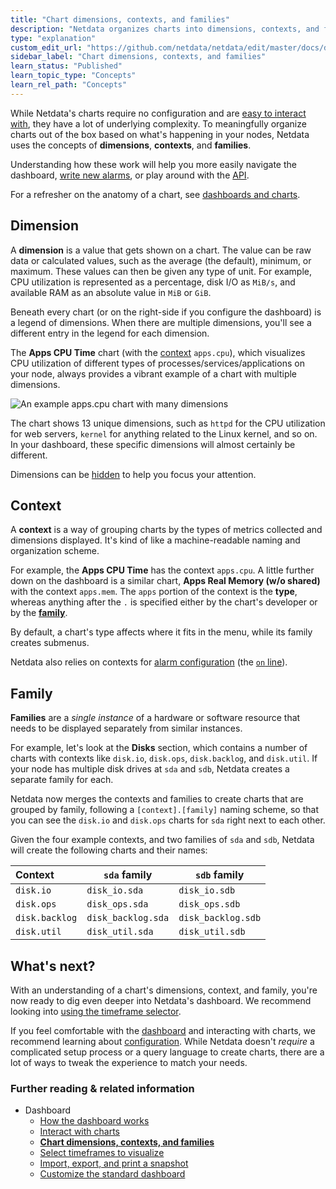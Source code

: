 ```yaml
---
title: "Chart dimensions, contexts, and families"
description: "Netdata organizes charts into dimensions, contexts, and families to automatically and meaningfully organize thousands of metrics into interactive charts."
type: "explanation"
custom_edit_url: "https://github.com/netdata/netdata/edit/master/docs/dashboard/dimensions-contexts-families.mdx"
sidebar_label: "Chart dimensions, contexts, and families"
learn_status: "Published"
learn_topic_type: "Concepts"
learn_rel_path: "Concepts"
---
```



While Netdata's charts require no configuration and are [easy to interact with](/docs/dashboard/interact-charts.mdx),
they have a lot of underlying complexity. To meaningfully organize charts out of the box based on what's happening in
your nodes, Netdata uses the concepts of **dimensions**, **contexts**, and **families**. 

Understanding how these work will help you more easily navigate the dashboard, [write new
alarms](/docs/monitor/configure-alarms.md), or play around with the [API](/web/api/README.md).

For a refresher on the anatomy of a chart, see [dashboards and charts](/docs/dashboard/how-dashboard-works.mdx).

## Dimension

A **dimension** is a value that gets shown on a chart. The value can be raw data or calculated values, such as the
average (the default), minimum, or maximum. These values can then be given any type of unit. For example, CPU
utilization is represented as a percentage, disk I/O as `MiB/s`, and available RAM as an absolute value in `MiB` or
`GiB`.

Beneath every chart (or on the right-side if you configure the dashboard) is a legend of dimensions. When there are
multiple dimensions, you'll see a different entry in the legend for each dimension.

The **Apps CPU Time** chart (with the [context](#context) `apps.cpu`), which visualizes CPU utilization of
different types of processes/services/applications on your node, always provides a vibrant example of a chart with
multiple dimensions.

![An example apps.cpu chart with many
dimensions](https://user-images.githubusercontent.com/1153921/114207816-a5cb7400-9911-11eb-8800-06f60b745f9c.png)

The chart shows 13 unique dimensions, such as `httpd` for the CPU utilization for web servers, `kernel` for anything
related to the Linux kernel, and so on. In your dashboard, these specific dimensions will almost certainly be different.

Dimensions can be [hidden](/docs/dashboard/interact-charts.mdx#show-and-hide-dimensions) to help you focus your
attention.

## Context

A **context** is a way of grouping charts by the types of metrics collected and dimensions displayed. It's kind of like
a machine-readable naming and organization scheme.

For example, the **Apps CPU Time** has the context `apps.cpu`. A little further down on the dashboard is a similar
chart, **Apps Real Memory (w/o shared)** with the context `apps.mem`. The `apps` portion of the context is the **type**,
whereas anything after the `.` is specified either by the chart's developer or by the [**family**](#family). 

By default, a chart's type affects where it fits in the menu, while its family creates submenus.

Netdata also relies on contexts for [alarm configuration](/docs/monitor/configure-alarms.md) (the [`on`
line](/health/REFERENCE.md#alarm-line-on)).

## Family

**Families** are a _single instance_ of a hardware or software resource that needs to be displayed separately from
similar instances.

For example, let's look at the **Disks** section, which contains a number of charts with contexts like `disk.io`,
`disk.ops`, `disk.backlog`, and `disk.util`.  If your node has multiple disk drives at `sda` and `sdb`, Netdata creates
a separate family for each.

Netdata now merges the contexts and families to create charts that are grouped by family, following a
`[context].[family]` naming scheme, so that you can see the `disk.io` and `disk.ops` charts for `sda` right next to each
other.

Given the four example contexts, and two families of `sda` and `sdb`, Netdata will create the following charts and their
names:

| Context        | `sda` family       | `sdb` family       |
| :------------- | ------------------ | ------------------ |
| `disk.io`      | `disk_io.sda`      | `disk_io.sdb`      |
| `disk.ops`     | `disk_ops.sda`     | `disk_ops.sdb`     |
| `disk.backlog` | `disk_backlog.sda` | `disk_backlog.sdb` |
| `disk.util`    | `disk_util.sda`    | `disk_util.sdb`    |

## What's next?

With an understanding of a chart's dimensions, context, and family, you're now ready to dig even deeper into Netdata's
dashboard. We recommend looking into [using the timeframe selector](/docs/dashboard/visualization-date-and-time-controls.mdx).

If you feel comfortable with the [dashboard](/docs/dashboard/how-dashboard-works.mdx) and interacting with charts, we
recommend learning about [configuration](/docs/configure/nodes.md). While Netdata doesn't _require_ a complicated setup
process or a query language to create charts, there are a lot of ways to tweak the experience to match your needs.

### Further reading & related information

- Dashboard
  - [How the dashboard works](/docs/dashboard/how-dashboard-works.mdx)
  - [Interact with charts](/docs/dashboard/interact-charts.mdx)
  - **[Chart dimensions, contexts, and families](/docs/dashboard/dimensions-contexts-families.mdx)**
  - [Select timeframes to visualize](/docs/dashboard/visualization-date-and-time-controls.mdx)
  - [Import, export, and print a snapshot](/docs/dashboard/import-export-print-snapshot.mdx)
  - [Customize the standard dashboard](/docs/dashboard/customize.mdx)

